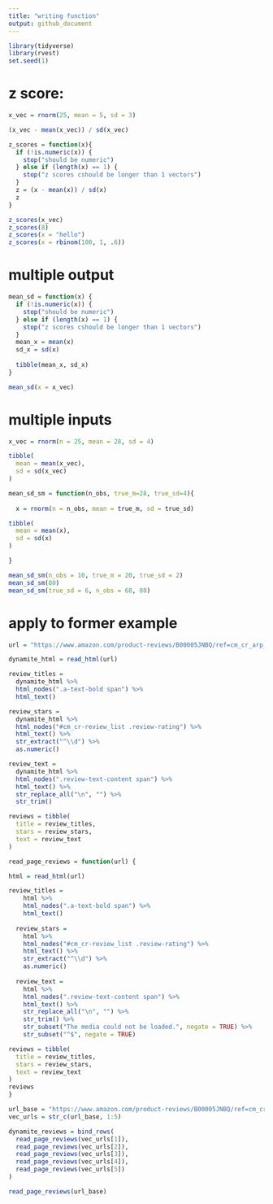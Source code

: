 ```yaml
---
title: "writing function"
output: github_document
---
```


```r
library(tidyverse)
library(rvest)
set.seed(1)

```

# z score:
```r
x_vec = rnorm(25, mean = 5, sd = 3)

(x_vec - mean(x_vec)) / sd(x_vec)
```

```r
z_scores = function(x){
  if (!is.numeric(x)) {
    stop("should be numeric")
  } else if (length(x) == 1) {
    stop("z scores cshould be longer than 1 vectors")
  }
  z = (x - mean(x)) / sd(x)
  z
}

z_scores(x_vec)
z_scores(8)
z_scores(x = "hello")
z_scores(x = rbinom(100, 1, .6))
```
# multiple output
```r
mean_sd = function(x) {
  if (!is.numeric(x)) {
    stop("should be numeric")
  } else if (length(x) == 1) {
    stop("z scores cshould be longer than 1 vectors")
  }
  mean_x = mean(x)
  sd_x = sd(x)
  
  tibble(mean_x, sd_x)
}

mean_sd(x = x_vec)
```

# multiple inputs
```r
x_vec = rnorm(n = 25, mean = 28, sd = 4)

tibble(
  mean = mean(x_vec),
  sd = sd(x_vec)
)

```
```r
mean_sd_sm = function(n_obs, true_m=28, true_sd=4){
  
  x = rnorm(n = n_obs, mean = true_m, sd = true_sd)

tibble(
  mean = mean(x),
  sd = sd(x)
)

} 
```


```r
mean_sd_sm(n_obs = 10, true_m = 20, true_sd = 2)
mean_sd_sm(80)
mean_sd_sm(true_sd = 6, n_obs = 68, 80)
```
# apply to former example
```r
url = "https://www.amazon.com/product-reviews/B00005JNBQ/ref=cm_cr_arp_d_viewopt_rvwer?ie=UTF8&reviewerType=avp_only_reviews&sortBy=recent&pageNumber=1"

dynamite_html = read_html(url)

review_titles = 
  dynamite_html %>%
  html_nodes(".a-text-bold span") %>%
  html_text()

review_stars = 
  dynamite_html %>%
  html_nodes("#cm_cr-review_list .review-rating") %>%
  html_text() %>%
  str_extract("^\\d") %>%
  as.numeric()

review_text = 
  dynamite_html %>%
  html_nodes(".review-text-content span") %>%
  html_text() %>% 
  str_replace_all("\n", "") %>% 
  str_trim()

reviews = tibble(
  title = review_titles,
  stars = review_stars,
  text = review_text
)
```

```r
read_page_reviews = function(url) {

html = read_html(url)

review_titles = 
    html %>%
    html_nodes(".a-text-bold span") %>%
    html_text()
  
  review_stars = 
    html %>%
    html_nodes("#cm_cr-review_list .review-rating") %>%
    html_text() %>%
    str_extract("^\\d") %>%
    as.numeric()
  
  review_text = 
    html %>%
    html_nodes(".review-text-content span") %>%
    html_text() %>% 
    str_replace_all("\n", "") %>% 
    str_trim() %>% 
    str_subset("The media could not be loaded.", negate = TRUE) %>% 
    str_subset("^$", negate = TRUE)

reviews = tibble(
  title = review_titles,
  stars = review_stars,
  text = review_text
)
reviews
}
```

```r
url_base = "https://www.amazon.com/product-reviews/B00005JNBQ/ref=cm_cr_arp_d_viewopt_rvwer?ie=UTF8&reviewerType=avp_only_reviews&sortBy=recent&pageNumber="
vec_urls = str_c(url_base, 1:5)

dynamite_reviews = bind_rows(
  read_page_reviews(vec_urls[1]),
  read_page_reviews(vec_urls[2]),
  read_page_reviews(vec_urls[3]),
  read_page_reviews(vec_urls[4]),
  read_page_reviews(vec_urls[5])
)

read_page_reviews(url_base)
```

